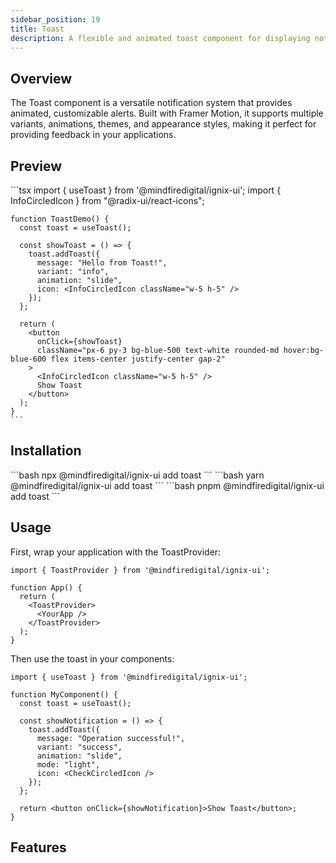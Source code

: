 ```yaml
---
sidebar_position: 19
title: Toast
description: A flexible and animated toast component for displaying notifications and alerts.
---
```



## Overview

The Toast component is a versatile notification system that provides animated, customizable alerts. Built with Framer Motion, it supports multiple variants, animations, themes, and appearance styles, making it perfect for providing feedback in your applications.

## Preview

<Tabs defaultValue="preview">
  <TabItem value="preview" label="Preview" default>
    <div className="w-full p-8 space-y-8 rounded-lg border">
      <ToastProvider>
        <SimpleToastDemo />
      </ToastProvider>
    </div>
  </TabItem>
  <TabItem value="code" label="Code">
    ```tsx
    import { useToast } from '@mindfiredigital/ignix-ui';
    import { InfoCircledIcon } from "@radix-ui/react-icons";

    function ToastDemo() {
      const toast = useToast();
      
      const showToast = () => {
        toast.addToast({
          message: "Hello from Toast!",
          variant: "info",
          animation: "slide",
          icon: <InfoCircledIcon className="w-5 h-5" />
        });
      };

      return (
        <button
          onClick={showToast}
          className="px-6 py-3 bg-blue-500 text-white rounded-md hover:bg-blue-600 flex items-center justify-center gap-2"
        >
          <InfoCircledIcon className="w-5 h-5" />
          Show Toast
        </button>
      );
    }
    ```
  </TabItem>
</Tabs>

## Installation

<Tabs>
  <TabItem value="npm" label="npm" default>
    ```bash
    npx @mindfiredigital/ignix-ui add toast
    ```
  </TabItem>
  <TabItem value="yarn" label="Yarn">
    ```bash
    yarn @mindfiredigital/ignix-ui add toast
    ```
  </TabItem>
  <TabItem value="pnpm" label="pnpm">
    ```bash
    pnpm @mindfiredigital/ignix-ui add toast
    ```
  </TabItem>
</Tabs>

## Usage

First, wrap your application with the ToastProvider:

```tsx
import { ToastProvider } from '@mindfiredigital/ignix-ui';

function App() {
  return (
    <ToastProvider>
      <YourApp />
    </ToastProvider>
  );
}
```

Then use the toast in your components:

```tsx
import { useToast } from '@mindfiredigital/ignix-ui';

function MyComponent() {
  const toast = useToast();
  
  const showNotification = () => {
    toast.addToast({
      message: "Operation successful!",
      variant: "success",
      animation: "slide",
      mode: "light",
      icon: <CheckCircledIcon />
    });
  };
  
  return <button onClick={showNotification}>Show Toast</button>;
}
```


## Features

<ToastDemo />
